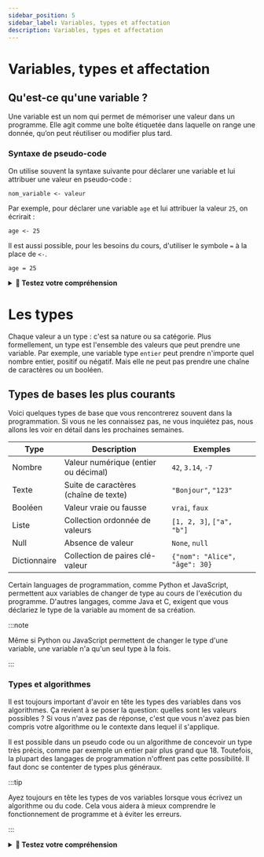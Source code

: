 ```yaml
---
sidebar_position: 5
sidebar_label: Variables, types et affectation
description: Variables, types et affectation
---
```


# Variables, types et affectation

## Qu'est-ce qu'une variable ?

Une variable est un nom qui permet de mémoriser une valeur dans un programme.
Elle agit comme une boîte étiquetée dans laquelle on range une donnée, qu’on
peut réutiliser ou modifier plus tard.

### Syntaxe de pseudo-code

On utilise souvent la syntaxe suivante pour déclarer une variable et lui
attribuer une valeur en pseudo-code :

```plaintext
nom_variable <- valeur
```

Par exemple, pour déclarer une variable `age` et lui attribuer la valeur `25`,
on écrirait :

```plaintext
age <- 25
```

Il est aussi possible, pour les besoins du cours, d'utiliser le symbole `=` à la place de `<-`.

```plaintext
age = 25
```

<details> 

<summary><strong>🤔 Testez votre compréhension</strong></summary>

 <MultipleChoiceTabs>
    <MultipleChoice>
    Quelles sont les variables dans le code suivant ?

    ```plaintext
    x <- 25
    WHILE x > 0 DO
        x <- x - 1
        PRINT x
        y <- x * 2
        PRINT (y - x)
    END WHILE
    ```

        <MultipleChoiceOption>

        `x`, `y`, `x * 2` et `x - 1`

        </MultipleChoiceOption>

        <MultipleChoiceOption isCorrect>

        `x` et `y`

        </MultipleChoiceOption>
        
        <MultipleChoiceOption>

        `x`, `y`, `WHILE`, `DO`, `END WHILE` et `PRINT`

        </MultipleChoiceOption>

    </MultipleChoice>
 </MultipleChoiceTabs>
 </details> 

 # Les types

 Chaque valeur a un type : c'est sa nature ou sa catégorie. Plus formellement,
 un type est l'ensemble des valeurs que peut prendre une variable. Par exemple,
une variable type `entier` peut prendre n'importe quel nombre entier, positif ou négatif. Mais elle ne peut
pas prendre une chaîne de caractères ou un booléen.

## Types de bases les plus courants

Voici quelques types de base que vous rencontrerez souvent dans la
programmation. Si vous ne les connaissez pas, ne vous inquiétez pas, nous allons les
voir en détail dans les prochaines semaines.

| Type       | Description                          | Exemples                     |
|------------|--------------------------------------|------------------------------|
| Nombre     | Valeur numérique (entier ou décimal) | `42`, `3.14`, `-7`           |
| Texte      | Suite de caractères (chaîne de texte)| `"Bonjour"`, `"123"`         |
| Booléen    | Valeur vraie ou fausse               | `vrai`, `faux`               |
| Liste      | Collection ordonnée de valeurs       | `[1, 2, 3]`, `["a", "b"]`    |
| Null        | Absence de valeur                   | `None`, `null`             |
| Dictionnaire | Collection de paires clé-valeur    | `{"nom": "Alice", "âge": 30}`|

Certain languages de programmation, comme Python et JavaScript, permettent aux
variables de changer de type au cours de l'exécution du programme. D'autres
langages, comme Java et C, exigent que vous déclariez le type de la variable au
moment de sa création.

:::note

Même si Python ou JavaScript permettent de changer le type d'une variable, une
variable n'a qu'un seul type à la fois.

:::

### Types et algorithmes

Il est toujours important d'avoir en tête les types des variables dans vos
algorithmes. Ça revient à se poser la question: quelles sont les valeurs
possibles ? Si vous n'avez pas de réponse, c'est que vous n'avez pas bien
compris votre algorithme ou le contexte dans lequel il s'applique.

Il est possible dans un pseudo code ou un algorithme de concevoir un type très
précis, comme par exemple un entier pair plus grand que 18. Toutefois, la
plupart des langages de programmation n'offrent pas cette possibilité. Il faut
donc se contenter de types plus généraux.

:::tip

Ayez toujours en tête les types de vos variables lorsque vous écrivez un
algorithme ou du code. Cela vous aidera à mieux comprendre le fonctionnement de
programme et à éviter les erreurs.

:::

<details> 

<summary><strong>🤔 Testez votre compréhension</strong></summary>

 <MultipleChoiceTabs>
  <MultipleChoice>
    La variable `age` représente l'âge d'une personne. Quel est le type de la variable ? 

        <MultipleChoiceOption isCorrect>

        Nombre

        </MultipleChoiceOption>

        <MultipleChoiceOption >

        Booléen

        </MultipleChoiceOption>
        
        <MultipleChoiceOption>

        Chaîne de caractères

        </MultipleChoiceOption>

        <MultipleChoiceOption>

        Liste de nombres

        </MultipleChoiceOption>

    </MultipleChoice>
 
  <MultipleChoice>
    La variable `les_cours` représente les cours suivis par un étudiant. Quel est le type de la variable ?

        <MultipleChoiceOption >

        Nombre

        </MultipleChoiceOption>

        <MultipleChoiceOption isCorrect>

        Liste de chaînes de caractères

        </MultipleChoiceOption>
        
        <MultipleChoiceOption>

        Chaîne de caractères

        </MultipleChoiceOption>

        <MultipleChoiceOption>

        Liste de nombres

        </MultipleChoiceOption>

    </MultipleChoice>
 
 </MultipleChoiceTabs>
 </details> 
